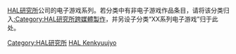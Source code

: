 [[HAL研究所|HAL研究所]]公司的电子游戏系列。若分类中有非电子游戏作品条目，请将该分类归入[[:Category:HAL研究所跨媒體製作|:Category:HAL研究所跨媒體製作]]，并另设子分类“XX系列电子游戏”归于此处。

[[Category:HAL研究所|Category:HAL研究所]]
[[Category:各公司电子游戏系列|HAL Kenkyuujyo]]